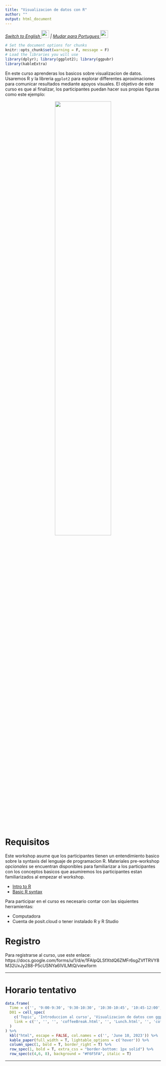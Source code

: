```yaml
---
title: "Visualizacion de datos con R"
author: ""
output: html_document
---
```


<em>
[Switch to English ![](img/flag_us.gif){width="25"}](https://www.spablo-temporal.network/DataViz-workshop/) | [Mudar para Portugues  ![](img/flag_br.gif){width="25"}](https://www.spablo-temporal.network/DataViz-workshop/)
</em>

```r
# Set the document options for chunks
knitr::opts_chunk$set(warning = F, message = F)
# Load the libraries you will use
library(dplyr); library(ggplot2); library(ggpubr)
library(kableExtra)
```

En este curso aprenderas los basicos sobre visualizacion de datos. Usaremos R y la libreria `ggplot2` para explorar differentes aproximaciones para comunicar resultados mediante apoyos visuales. El objetivo de este curso es que al finalizar, los participantes puedan hacer sus propias figuras como este ejemplo:

<center>
![](img/0_figArrangement.png){width="60%"}
</center>


# Requisitos

Este workshop asume que los participantes tienen un entendimiento basico sobre la syntaxis del lenguaje de programacion R. Materiales pre-workshop *opcionales* se encuentran disponibles para familiarizar a los participantes con los conceptos basicos que asumiremos los participantes estan familiarizados al empezar el workshop.
  
  - [Intro to R](https://www.spablo-temporal.network/DataViz-workshop/0a_Intro_RstudioMarkdown.html)
  - [Basic R syntax](https://www.spablo-temporal.network/DataViz-workshop/0b_RandTidyverse.html)

Para participar en el curso es necesario contar con las siquientes herramientas:
  
  - Computadora
  - Cuenta de posit.cloud o tener instalado R y R Studio
  
# Registro

Para registrarse al curso, use este enlace: https://docs.google.com/forms/u/1/d/e/1FAIpQLSfXtdQ6ZMFr6sgZVfTRVY8M32UxJy288-P5cUSNYa6IVILMtQ/viewform
 
--------

# Horario tentativo

```r
data.frame(
  Time = c('', '9:00-9:30', '9:30-10:30', '10:30-10:45', '10:45-12:00', '12:00-13:00', '13:00-14:00', '14:00-14:15', '14:15-15:00'),
  D01 = cell_spec(
    c('Topic', 'Introduccion al curso', 'Visualizacion de datos con ggplot', 'Break', 'Mas opciones de customizacion', 'Lunch', 'Arreglos de figuras', 'Break', 'Mas allá de visualizaciones estáticas'), 'html',
    link = c('', '', '', 'coffeeBreak.html', '', 'Lunch.html', '', 'coffeeBreak.html', '')
  )
) %>%
  kbl("html", escape = FALSE, col.names = c('', 'June 10, 2023')) %>%
  kable_paper(full_width = T, lightable_options = c('hover')) %>%
  column_spec(1, bold = T, border_right = T) %>%
  row_spec(1, bold = T, extra_css = "border-bottom: 1px solid") %>%
  row_spec(c(4,6, 8), background = "#F6F5FA", italic = T)
```

----
